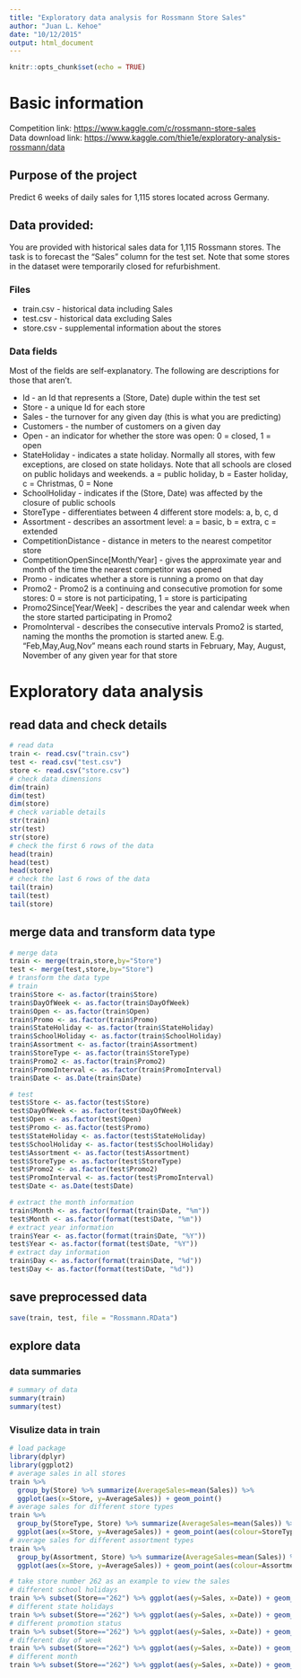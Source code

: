 ```yaml
---
title: "Exploratory data analysis for Rossmann Store Sales"
author: "Juan L. Kehoe"
date: "10/12/2015"
output: html_document
---
```


```r
knitr::opts_chunk$set(echo = TRUE)
```

# Basic information 
Competition link: [https://www.kaggle.com/c/rossmann-store-sales](https://www.kaggle.com/c/rossmann-store-sales)    
Data download link: [https://www.kaggle.com/thie1e/exploratory-analysis-rossmann/data](https://www.kaggle.com/thie1e/exploratory-analysis-rossmann/data)   

## Purpose of the project
Predict 6 weeks of daily sales for 1,115 stores located across Germany.

## Data provided:
You are provided with historical sales data for 1,115 Rossmann stores. The task is to forecast the "Sales" column for the test set. Note that some stores in the dataset were temporarily closed for refurbishment.    

### Files
- train.csv - historical data including Sales  
- test.csv - historical data excluding Sales   
- store.csv - supplemental information about the stores  

### Data fields
Most of the fields are self-explanatory. The following are descriptions for those that aren't.  

- Id - an Id that represents a (Store, Date) duple within the test set  
- Store - a unique Id for each store  
- Sales - the turnover for any given day (this is what you are predicting)  
- Customers - the number of customers on a given day  
- Open - an indicator for whether the store was open: 0 = closed, 1 = open  
- StateHoliday - indicates a state holiday. Normally all stores, with few exceptions, are closed on state holidays. Note that all schools are closed on public holidays and weekends. a = public holiday, b = Easter holiday, c = Christmas, 0 = None  
- SchoolHoliday - indicates if the (Store, Date) was affected by the closure of public schools  
- StoreType - differentiates between 4 different store models: a, b, c, d  
- Assortment - describes an assortment level: a = basic, b = extra, c = extended  
- CompetitionDistance - distance in meters to the nearest competitor store  
- CompetitionOpenSince[Month/Year] - gives the approximate year and month of the time the nearest competitor was opened  
- Promo - indicates whether a store is running a promo on that day  
- Promo2 - Promo2 is a continuing and consecutive promotion for some stores: 0 = store is not participating, 1 = store is participating  
- Promo2Since[Year/Week] - describes the year and calendar week when the store started participating in Promo2
- PromoInterval - describes the consecutive intervals Promo2 is started, naming the months the promotion is started anew. E.g. "Feb,May,Aug,Nov" means each round starts in February, May, August, November of any given year for that store  


# Exploratory data analysis
## read data and check details
```r
# read data
train <- read.csv("train.csv")
test <- read.csv("test.csv")
store <- read.csv("store.csv")
# check data dimensions
dim(train)
dim(test)
dim(store)
# check variable details
str(train)
str(test)
str(store)
# check the first 6 rows of the data
head(train)
head(test)
head(store)
# check the last 6 rows of the data
tail(train)
tail(test)
tail(store)
```

## merge data and transform data type
```r
# merge data
train <- merge(train,store,by="Store")
test <- merge(test,store,by="Store")
# transform the data type
# train
train$Store <- as.factor(train$Store)
train$DayOfWeek <- as.factor(train$DayOfWeek)
train$Open <- as.factor(train$Open)
train$Promo <- as.factor(train$Promo)
train$StateHoliday <- as.factor(train$StateHoliday)
train$SchoolHoliday <- as.factor(train$SchoolHoliday)
train$Assortment <- as.factor(train$Assortment)
train$StoreType <- as.factor(train$StoreType)
train$Promo2 <- as.factor(train$Promo2)
train$PromoInterval <- as.factor(train$PromoInterval)
train$Date <- as.Date(train$Date)

# test
test$Store <- as.factor(test$Store)
test$DayOfWeek <- as.factor(test$DayOfWeek)
test$Open <- as.factor(test$Open)
test$Promo <- as.factor(test$Promo)
test$StateHoliday <- as.factor(test$StateHoliday)
test$SchoolHoliday <- as.factor(test$SchoolHoliday)
test$Assortment <- as.factor(test$Assortment)
test$StoreType <- as.factor(test$StoreType)
test$Promo2 <- as.factor(test$Promo2)
test$PromoInterval <- as.factor(test$PromoInterval)
test$Date <- as.Date(test$Date)

# extract the month information
train$Month <- as.factor(format(train$Date, "%m"))
test$Month <- as.factor(format(test$Date, "%m"))
# extract year information
train$Year <- as.factor(format(train$Date, "%Y"))
test$Year <- as.factor(format(test$Date, "%Y"))
# extract day information
train$Day <- as.factor(format(train$Date, "%d"))
test$Day <- as.factor(format(test$Date, "%d"))

```
## save preprocessed data
```r
save(train, test, file = "Rossmann.RData")
```

## explore data  
### data summaries
```r
# summary of data
summary(train)
summary(test)
```

### Visulize data in train
```r
# load package
library(dplyr)
library(ggplot2)
# average sales in all stores
train %>% 
  group_by(Store) %>% summarize(AverageSales=mean(Sales)) %>%
  ggplot(aes(x=Store, y=AverageSales)) + geom_point()
# average sales for different store types
train %>% 
  group_by(StoreType, Store) %>% summarize(AverageSales=mean(Sales)) %>%
  ggplot(aes(x=Store, y=AverageSales)) + geom_point(aes(colour=StoreType))
# average sales for different assortment types
train %>% 
  group_by(Assortment, Store) %>% summarize(AverageSales=mean(Sales)) %>%
  ggplot(aes(x=Store, y=AverageSales)) + geom_point(aes(colour=Assortment))

# take store number 262 as an example to view the sales 
# different school holidays
train %>% subset(Store=="262") %>% ggplot(aes(y=Sales, x=Date)) + geom_point(aes(colour=SchoolHoliday))
# different state holidays
train %>% subset(Store=="262") %>% ggplot(aes(y=Sales, x=Date)) + geom_point(aes(colour=StateHoliday))
# different promotion status
train %>% subset(Store=="262") %>% ggplot(aes(y=Sales, x=Date)) + geom_point(aes(colour=Promo))
# different day of week
train %>% subset(Store=="262") %>% ggplot(aes(y=Sales, x=Date)) + geom_point(aes(colour=DayOfWeek))
# different month
train %>% subset(Store=="262") %>% ggplot(aes(y=Sales, x=Date)) + geom_point(aes(colour=Month))
```

